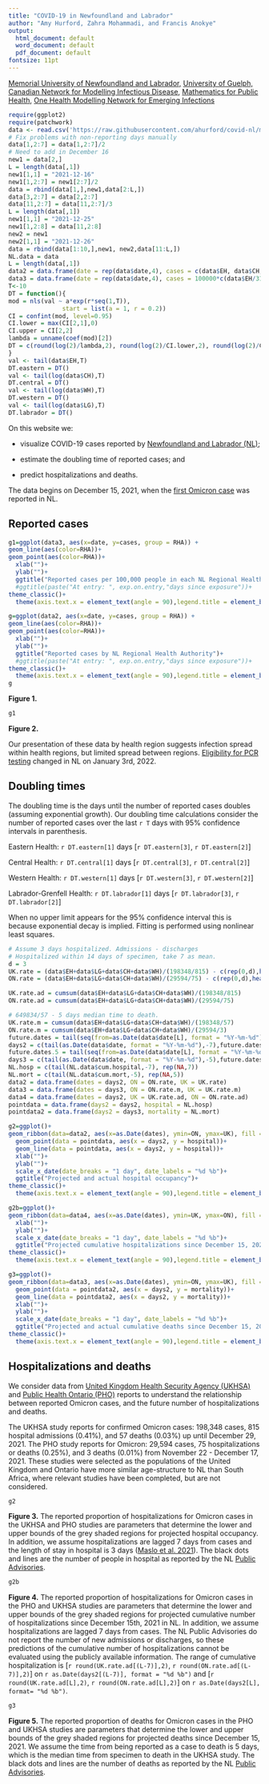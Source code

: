 ```yaml
---
title: "COVID-19 in Newfoundland and Labrador"
author: "Amy Hurford, Zahra Mohammadi, and Francis Anokye"
output:
  html_document: default
  word_document: default
  pdf_document: default
fontsize: 11pt
---
```

[Memorial University of Newfoundland and Labrador,](https://www.mun.ca/math/)
[University of Guelph,](https://mathstat.uoguelph.ca/)
[Canadian Network for Modelling Infectious Disease,](https://canmod.net/)
[Mathematics for Public Health,](http://www.fields.utoronto.ca/activities/public-health)
[One Health Modelling Network for Emerging Infections](https://www.yorku.ca/science/cdm/2021/04/09/ccdm-network-to-model-emerging-infectious-diseases-receives-2-5-million-in-federal-funding/)

```r
require(ggplot2)
require(patchwork)
data <- read.csv('https://raw.githubusercontent.com/ahurford/covid-nl/master/NL.csv', fill=TRUE)
# Fix problems with non-reporting days manually
data[1,2:7] = data[1,2:7]/2
# Need to add in December 16
new1 = data[2,]
L = length(data[,1])
new1[1,1] = "2021-12-16"
new1[1,2:7] = new1[2:7]/2
data = rbind(data[1,],new1,data[2:L,])
data[3,2:7] = data[2,2:7]
data[11,2:7] = data[11,2:7]/3
L = length(data[,1])
new1[1,1] = "2021-12-25"
new1[1,2:8] = data[11,2:8]
new2 = new1
new2[1,1] = "2021-12-26"
data = rbind(data[1:10,],new1, new2,data[11:L,])
NL.data = data
L = length(data[,1])
data2 = data.frame(date = rep(data$date,4), cases = c(data$EH, data$CH, data$WH, data$LG), RHA = rep(c("Eastern", "Central", "Western", "Labrador-Grenfell"), each=L)) 
data3 = data.frame(date = rep(data$date,4), cases = 100000*c(data$EH/317664, data$CH/91201, data$WH/76608, data$LG/36069), RHA = rep(c("Eastern", "Central", "Western", "Labrador-Grenfell"), each=L)) 
T<-10
DT = function(){
mod = nls(val ~ a*exp(r*seq(1,T)), 
               start = list(a = 1, r = 0.2))
CI = confint(mod, level=0.95)
CI.lower = max(CI[2,1],0)
CI.upper = CI[2,2]
lambda = unname(coef(mod)[2])
DT = c(round(log(2)/lambda,2), round(log(2)/CI.lower,2), round(log(2)/CI.upper,2))
}
val <- tail(data$EH,T)
DT.eastern = DT()
val <- tail(log(data$CH),T)
DT.central = DT()
val <- tail(log(data$WH),T)
DT.western = DT()
val <- tail(log(data$LG),T)
DT.labrador = DT()
```

<div class="alert alert-info">

On this website we:

- visualize COVID-19 cases reported by [Newfoundland and Labrador (NL)](https://www.gov.nl.ca/releases/covid-19-news/);

- estimate the doubling time of reported cases; and

- predict hospitalizations and deaths.

The data begins on December 15, 2021, when the [first Omicron case](http://ntv.ca/province-confirms-first-case-of-omicron-variant-introduces-new-public-health-measures/) was reported in NL.

</div>

## Reported cases

```r
g1=ggplot(data3, aes(x=date, y=cases, group = RHA)) +
geom_line(aes(color=RHA))+
geom_point(aes(color=RHA))+
  xlab("")+
  ylab("")+
  ggtitle("Reported cases per 100,000 people in each NL Regional Health Authority")+
  #ggtitle(paste("At entry: ", exp.on.entry,"days since exposure"))+
theme_classic()+
  theme(axis.text.x = element_text(angle = 90),legend.title = element_blank())

g=ggplot(data2, aes(x=date, y=cases, group = RHA)) +
geom_line(aes(color=RHA))+
geom_point(aes(color=RHA))+
  xlab("")+
  ylab("")+
  ggtitle("Reported cases by NL Regional Health Authority")+
  #ggtitle(paste("At entry: ", exp.on.entry,"days since exposure"))+
theme_classic()+
  theme(axis.text.x = element_text(angle = 90),legend.title = element_blank())
g
```

**Figure 1.** 

```r
g1
```

**Figure 2.** 

Our presentation of these data by health region suggests infection spread within health regions, but limited spread between regions. [Eligibility for PCR testing](https://www.gov.nl.ca/releases/2022/health/0103n02/) changed in NL on January 3rd, 2022.


## Doubling times

The doubling time is the days until the number of reported cases doubles (assuming exponential growth). Our doubling time calculations consider the number of reported cases over the last `r T` days with 95% confidence intervals in parenthesis.

Eastern Health: `r DT.eastern[1]` days [`r DT.eastern[3]`, `r DT.eastern[2]`]

Central Health: `r DT.central[1]` days [`r DT.central[3]`, `r DT.central[2]`]

Western Health: `r DT.western[1]` days [`r DT.western[3]`, `r DT.western[2]`]

Labrador-Grenfell Health: `r DT.labrador[1]` days [`r DT.labrador[3]`, `r DT.labrador[2]`] 

When no upper limit appears for the 95% confidence interval this is because exponential decay is implied. Fitting is performed using nonlinear least squares.

```r
 
# Assume 3 days hospitalized. Admissions - discharges
# Hospitalized within 14 days of specimen, take 7 as mean.
d = 3
UK.rate = (data$EH+data$LG+data$CH+data$WH)/(198348/815) - c(rep(0,d),head((data$EH+data$LG+data$CH+data$WH)/(198348/815),-d))
ON.rate = (data$EH+data$LG+data$CH+data$WH)/(29594/75) - c(rep(0,d),head((data$EH+data$LG+data$CH+data$WH)/(29594/75),-d))

UK.rate.ad = cumsum(data$EH+data$LG+data$CH+data$WH)/(198348/815)
ON.rate.ad = cumsum(data$EH+data$LG+data$CH+data$WH)/(29594/75)

# 649834/57 - 5 days median time to death.
UK.rate.m = cumsum(data$EH+data$LG+data$CH+data$WH)/(198348/57)
ON.rate.m = cumsum(data$EH+data$LG+data$CH+data$WH)/(29594/3)
future.dates = tail(seq(from=as.Date(data$date[L], format = "%Y-%m-%d"), length.out = 8, by = "days"),-1)
days2 = c(tail(as.Date(data$date, format = "%Y-%m-%d"),-7),future.dates)
future.dates.5 = tail(seq(from=as.Date(data$date[L], format = "%Y-%m-%d"), length.out = 6, by = "days"),-1)
days3 = c(tail(as.Date(data$date, format = "%Y-%m-%d"),-5),future.dates.5)
NL.hosp = c(tail(NL.data$cum.hospital,-7), rep(NA,7))
NL.mort = c(tail(NL.data$cum.mort,-5), rep(NA,5))
data2 = data.frame(dates = days2, ON = ON.rate, UK = UK.rate)
data3 = data.frame(dates = days3, ON = ON.rate.m, UK = UK.rate.m)
data4 = data.frame(dates = days2, UK = UK.rate.ad, ON = ON.rate.ad)
pointdata = data.frame(days2 = days2, hospital = NL.hosp)
pointdata2 = data.frame(days2 = days3, mortality = NL.mort)
```

```r
g2=ggplot()+
geom_ribbon(data=data2, aes(x=as.Date(dates), ymin=ON, ymax=UK), fill = "grey70")+
  geom_point(data = pointdata, aes(x = days2, y = hospital))+
  geom_line(data = pointdata, aes(x = days2, y = hospital))+
  xlab("")+
  ylab("")+
  scale_x_date(date_breaks = "1 day", date_labels = "%d %b")+
  ggtitle("Projected and actual hospital occupancy")+
theme_classic()+
  theme(axis.text.x = element_text(angle = 90),legend.title = element_blank())

g2b=ggplot()+
geom_ribbon(data=data4, aes(x=as.Date(dates), ymin=UK, ymax=ON), fill = "grey70")+
  xlab("")+
  ylab("")+
  scale_x_date(date_breaks = "1 day", date_labels = "%d %b")+
  ggtitle("Projected cumulative hospitalizations since December 15, 2021")+
theme_classic()+
  theme(axis.text.x = element_text(angle = 90),legend.title = element_blank())

g3=ggplot()+
geom_ribbon(data=data3, aes(x=as.Date(dates), ymin=ON, ymax=UK), fill = "grey70")+
  geom_point(data = pointdata2, aes(x = days2, y = mortality))+
  geom_line(data = pointdata2, aes(x = days2, y = mortality))+
  xlab("")+
  ylab("")+
  scale_x_date(date_breaks = "1 day", date_labels = "%d %b")+
  ggtitle("Projected and actual cumulative deaths since December 15, 2021")+
theme_classic()+
  theme(axis.text.x = element_text(angle = 90),legend.title = element_blank())
```

## Hospitalizations and deaths

We consider data from [United Kingdom Health Security Agency  (UKHSA)](https://assets.publishing.service.gov.uk/government/uploads/system/uploads/attachment_data/file/1044481/Technical-Briefing-31-Dec-2021-Omicron_severity_update.pdf) and [Public Health Ontario (PHO)](https://www.publichealthontario.ca/-/media/documents/ncov/epi/covid-19-epi-enhanced-estimates-omicron-severity-study.pdf?sc_lang=en) reports to understand the relationship between reported Omicron cases, and the future number of hospitalizations and deaths.

The UKHSA study reports for confirmed Omicron cases: 198,348 cases, 815 hospital admissions (0.41%), and 57 deaths (0.03%) up until December 29, 2021. The PHO study reports for Omicron: 29,594 cases, 75 hospitalizations or deaths (0.25%), and 3 deaths (0.01%) from November 22 - December 17, 2021. These studies were selected as the populations of the United Kingdom and Ontario have more similar age-structure to NL than South Africa, where relevant studies have been completed, but are not considered.

```r
g2
```

**Figure 3.** The reported proportion of hospitalizations for Omicron cases in the UKHSA and PHO studies are parameters that determine the lower and upper bounds of the grey shaded regions for projected hospital occupancy. In addition, we assume hospitalizations are lagged 7 days from cases and the length of stay in hospital is 3 days ([Maslo et al. 2021](https://jamanetwork.com/journals/jama/fullarticle/2787776)). The black dots and lines are the number of people in hospital as reported by the NL [Public Advisories](https://www.gov.nl.ca/releases/covid-19-news/). 

```r
g2b
```

**Figure 4.** The reported proportion of hospitalizations for Omicron cases in the PHO and UKHSA studies are parameters that determine the lower and upper bounds of the grey shaded regions for projected cumulative number of hospitalizations since December 15th, 2021 in NL. In addition, we assume hospitalizations are lagged 7 days from cases. The NL Public Advisories do not report the number of new admissions or discharges, so these predictions of the cumulative number of hospitalizations cannot be evaluated using the publicly available information. The range of cumulative hospitalization is [`r round(UK.rate.ad[(L-7)],2)`, `r round(ON.rate.ad[(L-7)],2)`] on `r as.Date(days2[(L-7)], format = "%d %b")` and [`r round(UK.rate.ad[L],2)`, `r round(ON.rate.ad[L],2)`] on `r as.Date(days2[L], format= "%d %b")`.


```r
g3
```

**Figure 5.** The reported proportion of deaths for Omicron cases in the PHO and UKHSA studies are parameters that determine the lower and upper bounds of the grey shaded regions for projected deaths since December 15, 2021. We assume the time from being reported as a case to death is 5 days, which is the median time from specimen to death in the UKHSA study. The black dots and lines are the number of deaths as reported by the NL [Public Advisories](https://www.gov.nl.ca/releases/covid-19-news/). 


